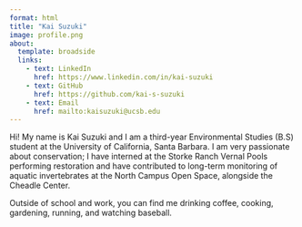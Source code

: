 ```yaml
---
format: html
title: "Kai Suzuki"
image: profile.png
about: 
  template: broadside
  links: 
    - text: LinkedIn
      href: https://www.linkedin.com/in/kai-suzuki
    - text: GitHub
      href: https://github.com/kai-s-suzuki
    - text: Email
      href: mailto:kaisuzuki@ucsb.edu
---
```


Hi! My name is Kai Suzuki and I am a third-year Environmental Studies (B.S) student at the University of California, Santa Barbara. I am very passionate about conservation; I have interned at the Storke Ranch Vernal Pools performing restoration and have contributed to long-term monitoring of aquatic invertebrates at the North Campus Open Space, alongside the Cheadle Center.

Outside of school and work, you can find me drinking coffee, cooking, gardening, running, and watching baseball.
